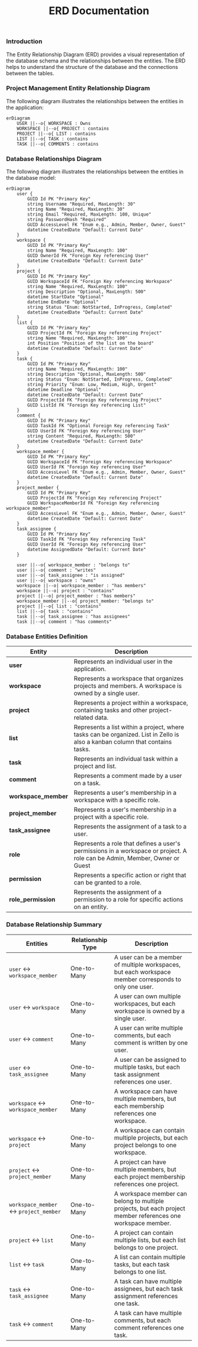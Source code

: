 ﻿---
title: ERD Documentation
---

[//]: # (https://agramont.net/blog/diagraming-with-mermaidjs-astro/)
[//]: # (https://mermaid.js.org/syntax/entityRelationshipDiagram.html)

### Introduction
The Entity Relationship Diagram (ERD) provides a visual representation of the database schema and the relationships between the entities. The ERD helps to understand the structure of the database and the connections between the tables.

### Project Management Entity Relationship Diagram
The following diagram illustrates the relationships between the entities in the application:

```mermaid
erDiagram
    USER ||--o{ WORKSPACE : Owns
    WORKSPACE ||--o{ PROJECT : contains
    PROJECT ||--o{ LIST : contains
    LIST ||--o{ TASK : contains
    TASK ||--o{ COMMENTS : contains
```

### Database Relationships Diagram
The following diagram illustrates the relationships between the entities in the database model:

```mermaid
erDiagram
    user {
        GUID Id PK "Primary Key"
        string Username "Required, MaxLength: 30"
        string Name "Required, MaxLength: 30"
        string Email "Required, MaxLength: 100, Unique"
        string PasswordHash "Required"
        GUID AccessLevel FK "Enum e.g., Admin, Member, Owner, Guest"
        datetime CreatedDate "Default: Current Date"
    }
    workspace {
        GUID Id PK "Primary Key"
        string Name "Required, MaxLength: 100"
        GUID OwnerId FK "Foreign Key referencing User"
        datetime CreatedDate "Default: Current Date"
    }
    project {
        GUID Id PK "Primary Key"
        GUID WorkspaceId FK "Foreign Key referencing Workspace"
        string Name "Required, MaxLength: 100"
        string Description "Optional, MaxLength: 500"
        datetime StartDate "Optional"
        datetime EndDate "Optional"
        string Status "Enum: NotStarted, InProgress, Completed"
        datetime CreatedDate "Default: Current Date"
    }
    list {
        GUID Id PK "Primary Key"
        GUID ProjectId FK "Foreign Key referencing Project"
        string Name "Required, MaxLength: 100"
        int Position "Position of the list on the board"
        datetime CreatedDate "Default: Current Date"
    }
    task {
        GUID Id PK "Primary Key"
        string Name "Required, MaxLength: 100"
        string Description "Optional, MaxLength: 500"
        string Status "Enum: NotStarted, InProgress, Completed"
        string Priority "Enum: Low, Medium, High, Urgent"
        datetime Deadline "Optional"
        datetime CreatedDate "Default: Current Date"
        GUID ProjectId FK "Foreign Key referencing Project"
        GUID ListId FK "Foreign Key referencing List"
    }
    comment {
        GUID Id PK "Primary Key"
        GUID TaskId FK "Optional Foreign Key referencing Task"
        GUID UserId FK "Foreign Key referencing User"
        string Content "Required, MaxLength: 500"
        datetime CreatedDate "Default: Current Date"
    }
    workspace_member {
        GUID Id PK "Primary Key"
        GUID WorkspaceId FK "Foreign Key referencing Workspace"
        GUID UserId FK "Foreign Key referencing User"
        GUID AccessLevel FK "Enum e.g., Admin, Member, Owner, Guest"
        datetime CreatedDate "Default: Current Date"
    }
    project_member {
        GUID Id PK "Primary Key"
        GUID ProjectId FK "Foreign Key referencing Project"
        GUID WorkspaceMemberId FK "Foreign Key referencing workspace_member"
        GUID AccessLevel FK "Enum e.g., Admin, Member, Owner, Guest"
        datetime CreatedDate "Default: Current Date"
    }
    task_assignee {
        GUID Id PK "Primary Key"
        GUID TaskId FK "Foreign Key referencing Task"
        GUID UserId FK "Foreign Key referencing User"
        datetime AssignedDate "Default: Current Date"
    }
    
    user ||--o{ workspace_member : "belongs to"
    user ||--o{ comment : "writes"
    user ||--o{ task_assignee : "is assigned"
    user ||--o{ workspace : "owns"
    workspace ||--o| workspace_member : "has members"
    workspace ||--o| project : "contains"
    project ||--o| project_member : "has members"
    workspace_member ||--o{ project_member: "belongs to"
    project ||--o{ list : "contains"
    list ||--o{ task : "contains"
    task ||--o{ task_assignee : "has assignees"
    task ||--o{ comment : "has comments"
```

### Database Entities Definition

| Entity               | Description                                                         |
|----------------------|---------------------------------------------------------------------|
| **user**             | Represents an individual user in the application.                  |
| **workspace**        | Represents a workspace that organizes projects and members. A workspace is owned by a single user.       |
| **project**          | Represents a project within a workspace, containing tasks and other project-related data. |
| **list**             | Represents a list within a project, where tasks can be organized. List in Zello is also a kanban column that contains tasks.              |
| **task**             | Represents an individual task within a project and list.           |
| **comment**          | Represents a comment made by a user on a task.                     |
| **workspace_member** | Represents a user's membership in a workspace with a specific role. |
| **project_member**   | Represents a user's membership in a project with a specific role. |
| **task_assignee**    | Represents the assignment of a task to a user.                     |
| **role**             | Represents a role that defines a user's permissions in a workspace or project. A role can be Admin, Member, Owner or Guest |
| **permission**       | Represents a specific action or right that can be granted to a role. |
| **role_permission**  | Represents the assignment of a permission to a role for specific actions on an entity. |

### Database Relationship Summary

| Entities                          | Relationship Type | Description                                                                                                   |
|-----------------------------------|-------------------|---------------------------------------------------------------------------------------------------------------|
| `user` ↔ `workspace_member`       | One-to-Many       | A user can be a member of multiple workspaces, but each workspace member corresponds to only one user.        |
| `user` ↔ `workspace`              | One-to-Many       | A user can own multiple workspaces, but each workspace is owned by a single user.                             |
| `user` ↔ `comment`                | One-to-Many       | A user can write multiple comments, but each comment is written by one user.                                  |
| `user` ↔ `task_assignee`          | One-to-Many       | A user can be assigned to multiple tasks, but each task assignment references one user.                       |
| `workspace` ↔ `workspace_member`  | One-to-Many       | A workspace can have multiple members, but each membership references one workspace.                          |
| `workspace` ↔ `project`           | One-to-Many       | A workspace can contain multiple projects, but each project belongs to one workspace.                         |
| `project` ↔ `project_member`      | One-to-Many       | A project can have multiple members, but each project membership references one project.                      |
| `workspace_member` ↔ `project_member` | One-to-Many    | A workspace member can belong to multiple projects, but each project member references one workspace member.  |
| `project` ↔ `list`                | One-to-Many       | A project can contain multiple lists, but each list belongs to one project.                                   |
| `list` ↔ `task`                   | One-to-Many       | A list can contain multiple tasks, but each task belongs to one list.                                         |
| `task` ↔ `task_assignee`          | One-to-Many       | A task can have multiple assignees, but each task assignment references one task.                             |
| `task` ↔ `comment`                | One-to-Many       | A task can have multiple comments, but each comment references one task.                                      |